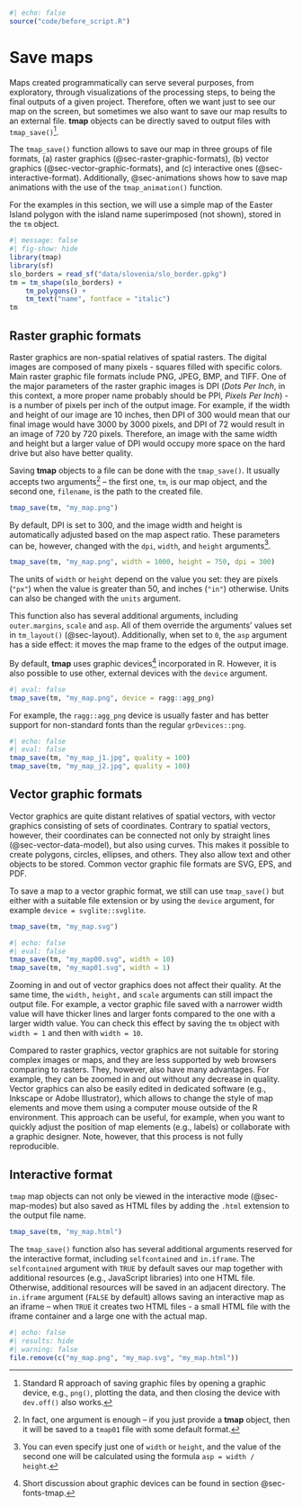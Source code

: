 ```r
#| echo: false
source("code/before_script.R")
```

# Save maps {#sec-save}

<!-- add description on scale -->

Maps created programmatically can serve several purposes, from exploratory, through visualizations of the processing steps, to being the final outputs of a given project.
Therefore, often we want just to see our map on the screen, but sometimes we also want to save our map results to an external file.
**tmap** objects can be directly saved to output files with `tmap_save()`^[Standard R approach of saving graphic files by opening a graphic device, e.g., `png()`, plotting the data, and then closing the device with `dev.off()` also works.].

The `tmap_save()` function allows to save our map in three groups of file formats, (a) raster graphics (@sec-raster-graphic-formats), (b) vector graphics (@sec-vector-graphic-formats), and (c) interactive ones (@sec-interactive-format).
Additionally, @sec-animations shows how to save map animations with the use of the `tmap_animation()` function.

For the examples in this section, we will use a simple map of the Easter Island polygon with the island name superimposed (not shown), stored in the `tm` object.

```r
#| message: false
#| fig-show: hide
library(tmap)
library(sf)
slo_borders = read_sf("data/slovenia/slo_border.gpkg")
tm = tm_shape(slo_borders) +
    tm_polygons() +
    tm_text("name", fontface = "italic")
tm
```

## Raster graphic formats {#sec-raster-graphic-formats}

Raster graphics are non-spatial relatives of spatial rasters.
The digital images are composed of many pixels - squares filled with specific colors.
Main raster graphic file formats include PNG, JPEG, BMP, and TIFF.
<!-- jn: should we describe each in one sentence? -->
One of the major parameters of the raster graphic images is DPI (*Dots Per Inch*, in this context, a more proper name probably should be PPI, *Pixels Per Inch*) - is a number of pixels per inch of the output image.
For example, if the width and height of our image are 10 inches, then DPI of 300 would mean that our final image would have 3000 by 3000 pixels, and DPI of 72 would result in an image of 720 by 720 pixels.
Therefore, an image with the same width and height but a larger value of DPI would occupy more space on the hard drive but also have better quality.

Saving **tmap** objects to a file can be done with the `tmap_save()`.
It usually accepts two arguments^[In fact, one argument is enough -- if you just provide a **tmap** object, then it will be saved to a `tmap01` file with some default format.] -- the first one, `tm`, is our map object, and the second one, `filename`, is the path to the created file.

```r
tmap_save(tm, "my_map.png")
```

By default, DPI is set to 300, and the image width and height is automatically adjusted based on the map aspect ratio.
These parameters can be, however, changed with the `dpi`, `width`, and `height` arguments^[You can even specify just one of `width` or `height`, and the value of the second one will be calculated using the formula `asp = width / height`.].

```r
tmap_save(tm, "my_map.png", width = 1000, height = 750, dpi = 300)
```

The units of `width` or `height` depend on the value you set: they are pixels (`"px"`) when the value is greater than 50, and inches (`"in"`) otherwise.
Units can also be changed with the `units` argument.

This function also has several additional arguments, including `outer.margins`, `scale` and `asp`.
All of them override the arguments' values set in `tm_layout()` (@sec-layout).
Additionally, when set to `0`, the `asp` argument has a side effect: it moves the map frame to the edges of the output image.

By default, **tmap** uses graphic devices^[Short discussion about graphic devices can be found in section @sec-fonts-tmap.] incorporated in R.
However, it is also possible to use other, external devices with the `device` argument.

```r
#| eval: false
tmap_save(tm, "my_map.png", device = ragg::agg_png)
```

For example, the `ragg::agg_png` device is usually faster and has better support for non-standard fonts than the regular `grDevices::png`.

```r
#| echo: false
#| eval: false
tmap_save(tm, "my_map_j1.jpg", quality = 100)
tmap_save(tm, "my_map_j2.jpg", quality = 100)
```

## Vector graphic formats {#sec-vector-graphic-formats}

Vector graphics are quite distant relatives of spatial vectors, with vector graphics consisting of sets of coordinates.
Contrary to spatial vectors, however, their coordinates can be connected not only by straight lines (@sec-vector-data-model), but also using curves.
This makes it possible to create polygons, circles, ellipses, and others.
They also allow text and other objects to be stored.
Common vector graphic file formats are SVG, EPS, and PDF.

To save a map to a vector graphic format, we still can use `tmap_save()` but either with a suitable file extension or by using the `device` argument, for example `device = svglite::svglite`.

```r
tmap_save(tm, "my_map.svg")
```

```r
#| echo: false
#| eval: false
tmap_save(tm, "my_map00.svg", width = 10)
tmap_save(tm, "my_map01.svg", width = 1)
```

Zooming in and out of vector graphics does not affect their quality.
At the same time, the `width,` `height,` and `scale` arguments can still impact the output file.
For example, a vector graphic file saved with a narrower width value will have thicker lines and larger fonts compared to the one with a larger width value.
You can check this effect by saving the `tm` object with `width = 1` and then with `width = 10`.

Compared to raster graphics, vector graphics are not suitable for storing complex images or maps, and they are less supported by web browsers comparing to rasters.
They, however, also have many advantages.
For example, they can be zoomed in and out without any decrease in quality.
Vector graphics can also be easily edited in dedicated software (e.g., Inkscape or Adobe Illustrator), which allows to change the style of map elements and move them using a computer mouse outside of the R environment.
This approach can be useful, for example, when you want to quickly adjust the position of map elements (e.g., labels) or collaborate with a graphic designer.
Note, however, that this process is not fully reproducible.

## Interactive format {#sec-interactive-format}

`tmap` map objects can not only be viewed in the interactive mode (@sec-map-modes) but also saved as HTML files by adding the `.html` extension to the output file name.

```r
tmap_save(tm, "my_map.html")
```

The `tmap_save()` function also has several additional arguments reserved for the interactive format, including `selfcontained` and `in.iframe`.
The `selfcontained` argument with `TRUE` by default saves our map together with additional resources (e.g., JavaScript libraries) into one HTML file. 
Otherwise, additional resources will be saved in an adjacent directory.
The `in.iframe` argument (`FALSE` by default) allows saving an interactive map as an iframe -- when `TRUE` it creates two HTML files - a small HTML file with the iframe container and a large one with the actual map.
<!-- when `in.iframe = TRUE` is useful?? -->
<!-- arguments passed on to device functions or to saveWidget or saveWidgetframe -->

```r
#| echo: false
#| results: hide
#| warning: false
file.remove(c("my_map.png", "my_map.svg", "my_map.html"))
```
